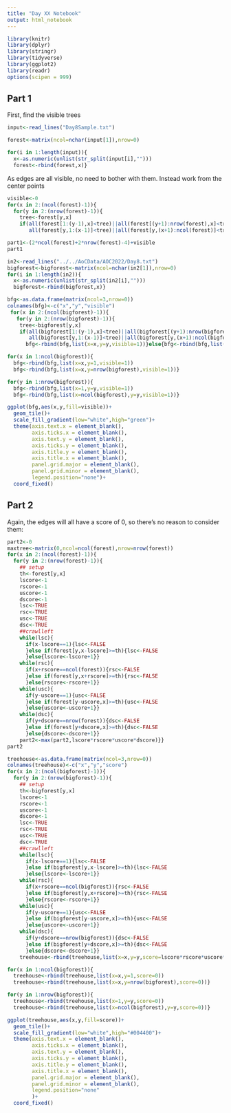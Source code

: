 ```yaml
---
title: "Day XX Notebook"
output: html_notebook
---
```


```r
library(knitr)
library(dplyr)
library(stringr)
library(tidyverse)
library(ggplot2)
library(readr)
options(scipen = 999)
```


## Part 1

First, find the visible trees
```r
input<-read_lines("Day8Sample.txt")

forest<-matrix(ncol=nchar(input[1]),nrow=0)

for(i in 1:length(input)){
  x<-as.numeric(unlist(str_split(input[i],"")))
  forest<-rbind(forest,x)}
```

As edges are all visible, no need to bother with them.  Instead work from the center points

```r
visible<-0
for(x in 2:(ncol(forest)-1)){
  for(y in 2:(nrow(forest)-1)){
    tree<-forest[y,x]
    if(all(forest[1:(y-1),x]<tree)||all(forest[(y+1):nrow(forest),x]<tree)||
       all(forest[y,1:(x-1)]<tree)||all(forest[y,(x+1):ncol(forest)]<tree)){visible<-visible+1}}}

part1<-(2*ncol(forest)+2*nrow(forest)-4)+visible
part1
```
```r

in2<-read_lines("../../AoCData/AOC2022/Day8.txt")
bigforest<-bigforest<-matrix(ncol=nchar(in2[1]),nrow=0)
for(i in 1:length(in2)){
  x<-as.numeric(unlist(str_split(in2[i],"")))
  bigforest<-rbind(bigforest,x)}

bfg<-as.data.frame(matrix(ncol=3,nrow=0))
colnames(bfg)<-c("x","y","visible")
 for(x in 2:(ncol(bigforest)-1)){
   for(y in 2:(nrow(bigforest)-1)){
    tree<-bigforest[y,x]
    if(all(bigforest[1:(y-1),x]<tree)||all(bigforest[(y+1):nrow(bigforest),x]<tree)||
       all(bigforest[y,1:(x-1)]<tree)||all(bigforest[y,(x+1):ncol(bigforest)]<tree)){
      bfg<-rbind(bfg,list(x=x,y=y,visible=1))}else{bfg<-rbind(bfg,list(x=x,y=y,visible=0))}}}

for(x in 1:ncol(bigforest)){
  bfg<-rbind(bfg,list(x=x,y=1,visible=1))
  bfg<-rbind(bfg,list(x=x,y=nrow(bigforest),visible=1))}

for(y in 1:nrow(bigforest)){
  bfg<-rbind(bfg,list(x=1,y=y,visible=1))
  bfg<-rbind(bfg,list(x=ncol(bigforest),y=y,visible=1))}

```


```r
ggplot(bfg,aes(x,y,fill=visible))+
  geom_tile()+
  scale_fill_gradient(low="white",high="green")+
  theme(axis.text.x = element_blank(),
        axis.ticks.x = element_blank(),
        axis.text.y = element_blank(),
        axis.ticks.y = element_blank(),
        axis.title.y = element_blank(),
        axis.title.x = element_blank(),
        panel.grid.major = element_blank(),
        panel.grid.minor = element_blank(),
        legend.position="none")+
  coord_fixed()
```



## Part 2
Again, the edges will all have a score of 0, so there's no reason to consider them:

```r
part2<-0
maxtree<-matrix(0,ncol=ncol(forest),nrow=nrow(forest))
for(x in 2:(ncol(forest)-1)){
  for(y in 2:(nrow(forest)-1)){
    ## setup
    th<-forest[y,x]
    lscore<-1
    rscore<-1
    uscore<-1
    dscore<-1
    lsc<-TRUE
    rsc<-TRUE
    usc<-TRUE
    dsc<-TRUE
    ##crawlleft
    while(lsc){
      if(x-lscore==1){lsc<-FALSE
      }else if(forest[y,x-lscore]>=th){lsc<-FALSE
      }else{lscore<-lscore+1}}
    while(rsc){
      if(x+rscore==ncol(forest)){rsc<-FALSE
      }else if(forest[y,x+rscore]>=th){rsc<-FALSE
      }else{rscore<-rscore+1}}
    while(usc){
      if(y-uscore==1){usc<-FALSE
      }else if(forest[y-uscore,x]>=th){usc<-FALSE
      }else{uscore<-uscore+1}}
    while(dsc){
      if(y+dscore==nrow(forest)){dsc<-FALSE
      }else if(forest[y+dscore,x]>=th){dsc<-FALSE
      }else{dscore<-dscore+1}}
    part2<-max(part2,lscore*rscore*uscore*dscore)}}
part2
```

```r

treehouse<-as.data.frame(matrix(ncol=3,nrow=0))
colnames(treehouse)<-c("x","y","score")
for(x in 2:(ncol(bigforest)-1)){
  for(y in 2:(nrow(bigforest)-1)){
    ## setup
    th<-bigforest[y,x]
    lscore<-1
    rscore<-1
    uscore<-1
    dscore<-1
    lsc<-TRUE
    rsc<-TRUE
    usc<-TRUE
    dsc<-TRUE
    ##crawlleft
    while(lsc){
      if(x-lscore==1){lsc<-FALSE
      }else if(bigforest[y,x-lscore]>=th){lsc<-FALSE
      }else{lscore<-lscore+1}}
    while(rsc){
      if(x+rscore==ncol(bigforest)){rsc<-FALSE
      }else if(bigforest[y,x+rscore]>=th){rsc<-FALSE
      }else{rscore<-rscore+1}}
    while(usc){
      if(y-uscore==1){usc<-FALSE
      }else if(bigforest[y-uscore,x]>=th){usc<-FALSE
      }else{uscore<-uscore+1}}
    while(dsc){
      if(y+dscore==nrow(bigforest)){dsc<-FALSE
      }else if(bigforest[y+dscore,x]>=th){dsc<-FALSE
      }else{dscore<-dscore+1}}
    treehouse<-rbind(treehouse,list(x=x,y=y,score=lscore*rscore*uscore*dscore))}}

for(x in 1:ncol(bigforest)){
  treehouse<-rbind(treehouse,list(x=x,y=1,score=0))
  treehouse<-rbind(treehouse,list(x=x,y=nrow(bigforest),score=0))}

for(y in 1:nrow(bigforest)){
  treehouse<-rbind(treehouse,list(x=1,y=y,score=0))
  treehouse<-rbind(treehouse,list(x=ncol(bigforest),y=y,score=0))}
```




```r
ggplot(treehouse,aes(x,y,fill=score))+
  geom_tile()+
  scale_fill_gradient(low="white",high="#004400")+
  theme(axis.text.x = element_blank(),
        axis.ticks.x = element_blank(),
        axis.text.y = element_blank(),
        axis.ticks.y = element_blank(),
        axis.title.y = element_blank(),
        axis.title.x = element_blank(),
        panel.grid.major = element_blank(),
        panel.grid.minor = element_blank(),
        legend.position="none"
        )+
  coord_fixed()
```